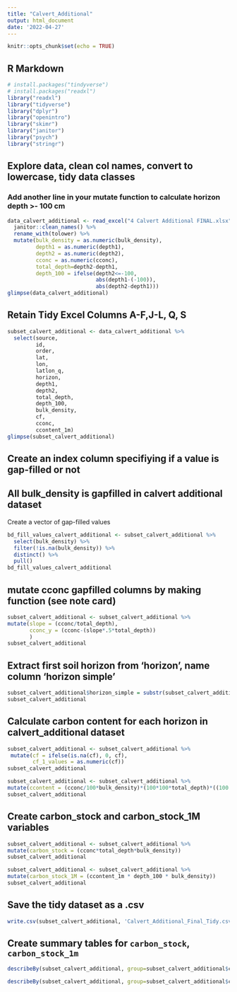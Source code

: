 ```yaml
---
title: "Calvert_Additional"
output: html_document
date: '2022-04-27'
---
```


```r
knitr::opts_chunk$set(echo = TRUE)
```

## R Markdown

```r
# install.packages("tindyverse")
# install.packages("readxl")
library("readxl")
library("tidyverse")
library("dplyr")
library("openintro")
library("skimr")
library("janitor")
library("psych")
library("stringr")
```
## Explore data, clean col names, convert to lowercase, tidy data classes

### Add another line in your mutate function to calculate horizon depth >- 100 cm

```r

data_calvert_additional <- read_excel("4 Calvert Additional FINAL.xlsx") %>%  
  janitor::clean_names() %>% 
  rename_with(tolower) %>%
  mutate(bulk_density = as.numeric(bulk_density),
         depth1 = as.numeric(depth1),
         depth2 = as.numeric(depth2),
         cconc = as.numeric(cconc),
         total_depth=depth2-depth1,
         depth_100 = ifelse(depth2<=-100,
                            abs(depth1-(-100)),
                            abs(depth2-depth1)))
glimpse(data_calvert_additional)
```
## Retain Tidy Excel Columns A-F,J-L, Q, S

```r
subset_calvert_additional <- data_calvert_additional %>% 
  select(source, 
         id, 
         order, 
         lat, 
         lon, 
         latlon_q, 
         horizon, 
         depth1, 
         depth2, 
         total_depth,
         depth_100,
         bulk_density, 
         cf, 
         cconc,
         ccontent_1m)
glimpse(subset_calvert_additional)
``` 
## Create an index column specifiying if a value is gap-filled or not
## All bulk_density is gapfilled in calvert additional dataset

Create a vector of gap-filled values

```r
bd_fill_values_calvert_additional <- subset_calvert_additional %>%
  select(bulk_density) %>%
  filter(!is.na(bulk_density)) %>% 
  distinct() %>% 
  pull() 
bd_fill_values_calvert_additional
```

## mutate cconc gapfilled columns by making function (see note card)

```r
subset_calvert_additional <- subset_calvert_additional %>%
mutate(slope = (cconc/total_depth),
       cconc_y = (cconc-(slope*.5*total_depth))
       )
subset_calvert_additional
```


## Extract first soil horizon from 'horizon', name column 'horizon simple'
```r
subset_calvert_additional$horizon_simple = substr(subset_calvert_additional$horizon,1,1)
subset_calvert_additional
```
## Calculate carbon content for each horizon in calvert_additional dataset

```r
subset_calvert_additional <- subset_calvert_additional %>%
 mutate(cf = ifelse(is.na(cf), 0, cf),
        cf_1_values = as.numeric(cf))
subset_calvert_additional
```

```r
subset_calvert_additional <- subset_calvert_additional %>%
mutate(ccontent = (cconc/100*bulk_density)*(100*100*total_depth)*((100 - cf)/100))
subset_calvert_additional
```
## Create carbon_stock and carbon_stock_1M variables
```r
subset_calvert_additional <- subset_calvert_additional %>%
mutate(carbon_stock = (cconc*total_depth*bulk_density))
subset_calvert_additional
```
```r
subset_calvert_additional <- subset_calvert_additional %>%
mutate(carbon_stock_1M = (ccontent_1m * depth_100 * bulk_density))
subset_calvert_additional
```

## Save the tidy dataset as a .csv

```r
write.csv(subset_calvert_additional, 'Calvert_Additional_Final_Tidy.csv')
```

## Create summary tables for `carbon_stock`, `carbon_stock_1m`

```r
describeBy(subset_calvert_additional, group=subset_calvert_additional$carbon_stock)
```

```r
describeBy(subset_calvert_additional, group=subset_calvert_additional$carbon_stock_1m)
```